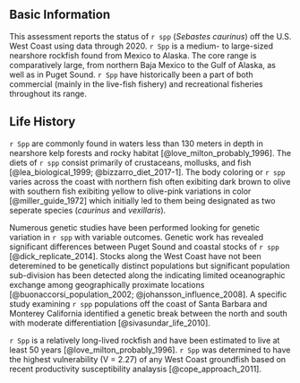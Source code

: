 ## Basic Information

This assessment reports the status of `r spp` (*Sebastes caurinus*) off the U.S. West Coast using data through 2020. `r Spp` is a medium- to large-sized nearshore rockfish found from Mexico to Alaska.  The core range is comparatively large, from northern Baja Mexico to the Gulf of Alaska, as well as in Puget Sound.   `r Spp` have historically been a part of both commercial (mainly in the live-fish fishery) and recreational fisheries throughout its range.  

## Life History

`r Spp` are commonly found in waters less than 130 meters in depth in nearshore kelp forests and rocky habitat [@love_milton_probably_1996]. The diets of `r spp` consist primarily of crustaceans, mollusks, and fish [@lea_biological_1999; @bizzarro_diet_2017-1]. The body coloring or `r spp` varies across the coast with northern fish often exibiting dark brown to olive  with southern fish exibiting yellow to olive-pink variations in color [@miller_guide_1972] which initially led to them being designated as two seperate species (*caurinus* and *vexillaris*). 

Numerous genetic studies have been performed looking for genetic variation in `r spp` with variable outcomes. Genetic work has revealed significant differences between Puget Sound and coastal stocks of `r spp` [@dick_replicate_2014]. Stocks along the West Coast have not been deteremined to be genetically distinct populations but significant population sub-division has been detected along the indicating limited oceanographic exchange among geographically proximate locations [@buonaccorsi_population_2002; @johansson_influence_2008]. A specific study examining `r spp` populations off the coast of Santa Barbara and Monterey California identified a genetic break between the north and south with moderate differentiation [@sivasundar_life_2010].

`r Spp` is a relatively long-lived rockfish and have been estimated to live at least 50 years [@love_milton_probably_1996]. `r Spp` was determined to have the highest vulnerability (V = 2.27) of any West Coast groundfish based on recent productivity susceptibility analaysis [@cope_approach_2011].  

